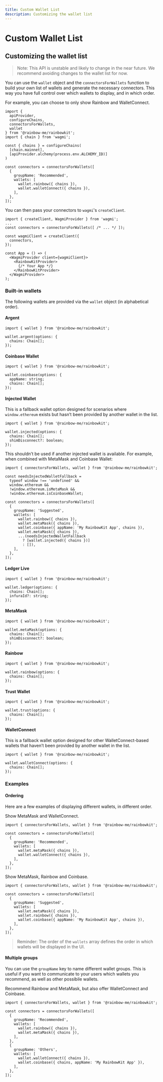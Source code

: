```yaml
---
title: Custom Wallet List
description: Customizing the wallet list
---
```


# Custom Wallet List

## Customizing the wallet list

> Note: This API is unstable and likely to change in the near future. We recommend avoiding changes to the wallet list for now.

You can use the `wallet` object and the `connectorsForWallets` function to build your own list of wallets and generate the necessary connectors. This way you have full control over which wallets to display, and in which order.

For example, you can choose to only show Rainbow and WalletConnect.

```tsx
import { 
  apiProvider, 
  configureChains, 
  connectorsForWallets, 
  wallet 
} from '@rainbow-me/rainbowkit';
import { chain } from 'wagmi';

const { chains } = configureChains(
  [chain.mainnet],
  [apiProvider.alchemy(process.env.ALCHEMY_ID)]
)

const connectors = connectorsForWallets([
  {
    groupName: 'Recommended',
    wallets: [
      wallet.rainbow({ chains }),
      wallet.walletConnect({ chains }),
    ],
  },
]);
```

You can then pass your connectors to `wagmi`'s `createClient`.

```tsx line=1,4-99
import { createClient, WagmiProvider } from 'wagmi';
...
const connectors = connectorsForWallets([ /* ... */ ]);

const wagmiClient = createClient({
  connectors,
});

const App = () => (
  <WagmiProvider client={wagmiClient}>
    <RainbowKitProvider>
      {/* Your App */}
    </RainbowKitProvider>
  </WagmiProvider>
);
```

### Built-in wallets

The following wallets are provided via the `wallet` object (in alphabetical order).

#### Argent

```tsx
import { wallet } from '@rainbow-me/rainbowkit';

wallet.argent(options: {
  chains: Chain[];
});
```

#### Coinbase Wallet

```tsx
import { wallet } from '@rainbow-me/rainbowkit';

wallet.coinbase(options: {
  appName: string;
  chains: Chain[];
});
```

#### Injected Wallet

This is a fallback wallet option designed for scenarios where `window.ethereum` exists but hasn’t been provided by another wallet in the list.

```tsx
import { wallet } from '@rainbow-me/rainbowkit';

wallet.injected(options: {
  chains: Chain[];
  shimDisconnect?: boolean;
});
```

This shouldn’t be used if another injected wallet is available. For example, when combined with MetaMask and Coinbase Wallet:

```tsx line=3-7,23-25
import { connectorsForWallets, wallet } from '@rainbow-me/rainbowkit';

const needsInjectedWalletFallback =
  typeof window !== 'undefined' &&
  window.ethereum &&
  !window.ethereum.isMetaMask &&
  !window.ethereum.isCoinbaseWallet;

const connectors = connectorsForWallets([
  {
    groupName: 'Suggested',
    wallets: [
      wallet.rainbow({ chains }),
      wallet.metaMask({ chains }),
      wallet.coinbase({ appName: 'My RainbowKit App', chains }),
      wallet.metaMask({ chains }),
      ...(needsInjectedWalletFallback
        ? [wallet.injected({ chains })]
        : []),
    ],
  },
]);
```

#### Ledger Live

```tsx
import { wallet } from '@rainbow-me/rainbowkit';

wallet.ledger(options: {
  chains: Chain[];
  infuraId?: string;
});
```

#### MetaMask

```tsx
import { wallet } from '@rainbow-me/rainbowkit';

wallet.metaMask(options: {
  chains: Chain[];
  shimDisconnect?: boolean;
});
```

#### Rainbow

```tsx
import { wallet } from '@rainbow-me/rainbowkit';

wallet.rainbow(options: {
  chains: Chain[];
});
```

#### Trust Wallet

```tsx
import { wallet } from '@rainbow-me/rainbowkit';

wallet.trust(options: {
  chains: Chain[];
});
```

#### WalletConnect

This is a fallback wallet option designed for other WalletConnect-based wallets that haven’t been provided by another wallet in the list.

```tsx
import { wallet } from '@rainbow-me/rainbowkit';

wallet.walletConnect(options: {
  chains: Chain[];
});
```

### Examples

#### Ordering

Here are a few examples of displaying different wallets, in different order.

Show MetaMask and WalletConnect.

```tsx
import { connectorsForWallets, wallet } from '@rainbow-me/rainbowkit';

const connectors = connectorsForWallets([
  {
    groupName: 'Recommended',
    wallets: [
      wallet.metaMask({ chains }),
      wallet.walletConnect({ chains }),
    ],
  },
]);
```

Show MetaMask, Rainbow and Coinbase.

```tsx
import { connectorsForWallets, wallet } from '@rainbow-me/rainbowkit';

const connectors = connectorsForWallets([
  {
    groupName: 'Suggested',
    wallets: [
      wallet.metaMask({ chains }),
      wallet.rainbow({ chains }),
      wallet.coinbase({ appName: 'My RainbowKit App', chains }),
    ],
  },
]);
```

> Reminder: The order of the `wallets` array defines the order in which wallets will be displayed in the UI.

#### Multiple groups

You can use the `groupName` key to name different wallet groups. This is useful if you want to communicate to your users which wallets you recommend, as well as other possibile wallets.

Recommend Rainbow and MetaMask, but also offer WalletConnect and Coinbase.

```tsx
import { connectorsForWallets, wallet } from '@rainbow-me/rainbowkit';

const connectors = connectorsForWallets([
  {
    groupName: 'Recommended',
    wallets: [
      wallet.rainbow({ chains }),
      wallet.metaMask({ chains }),
    ],
  },
  {
    groupName: 'Others',
    wallets: [
      wallet.walletConnect({ chains }),
      wallet.coinbase({ chains, appName: 'My RainbowKit App' }),
    ],
  },
]);
```
